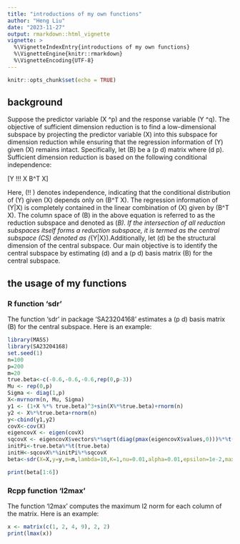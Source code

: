 ```yaml
---
title: "introductions of my own functions"
author: "Heng Liu"
date: "2023-11-27"
output: rmarkdown::html_vignette
vignette: >
  %\VignetteIndexEntry{introductions of my own functions}
  %\VignetteEngine{knitr::rmarkdown}
  %\VignetteEncoding{UTF-8}
---
```


```r
knitr::opts_chunk$set(echo = TRUE)
```


## background
Suppose the predictor variable \(X \in \mathbb{R}^p\) and the response variable \(Y \in \mathbb{R}^q\). The objective of sufficient dimension reduction is to find a low-dimensional subspace by projecting the predictor variable \(X\) into this subspace for dimension reduction while ensuring that the regression information of \(Y\) given \(X\) remains intact. Specifically, let \(B\) be a \(p \times d\) matrix where \(d \leq p\). Sufficient dimension reduction is based on the following conditional independence:

\[Y \perp \!\!\! \perp X \mid B^T X\]

Here, \(\perp \!\! \perp\) denotes independence, indicating that the conditional distribution of \(Y\) given \(X\) depends only on \(B^T X\). The regression information of \(Y|X\) is completely contained in the linear combination of \(X\) given by \(B^T X\). The column space of \(B\) in the above equation is referred to as the reduction subspace and denoted as \(\mathcal{S}_B\). If the intersection of all reduction subspaces itself forms a reduction subspace, it is termed as the central subspace (CS) denoted as \(\mathcal{S}_{Y|X}\).Additionally, let \(d\) be the structural dimension of the central subspace. Our main objective is to identify the central subspace by estimating \(d\) and a \(p \times d\) basis matrix \(B\) for the central subspace.


## the usage of my functions 

### R function 'sdr'
The function 'sdr' in package 'SA23204168' estimates a \(p \times d\) basis matrix \(B\) for the central subspace. Here is an example:

```r
library(MASS)
library(SA23204168)
set.seed(1)
n=100
p=200
m=20
true.beta<-c(-0.6,-0.6,-0.6,rep(0,p-3))
Mu <- rep(0,p) 
Sigma <- diag(1,p)
X<-mvrnorm(n, Mu, Sigma)
y1 <- (1+X %*% true.beta)^3+sin(X%*%true.beta)+rnorm(n)
y2 <- X%*%true.beta+rnorm(n)
y<-cbind(y1,y2)
covX<-cov(X)
eigencovX <- eigen(covX)
sqcovX <- eigencovX$vectors%*%sqrt(diag(pmax(eigencovX$values,0)))%*%t(eigencovX$vectors)
initPi<-true.beta%*%t(true.beta)
initH<-sqcovX%*%initPi%*%sqcovX
beta<-sdr(X=X,y=y,m=m,lambda=10,K=1,nu=0.01,alpha=0.01,epsilon=1e-2,maxiter=10,trace=FALSE,initPi=initPi,initH=initH)

print(beta[1:6])
```

### Rcpp function 'l2max'

The function 'l2max' computes the maximum l2 norm for each column of the matrix. Here is an example:

```r
x <- matrix(c(1, 2, 4, 9), 2, 2)
print(lmax(x))
```